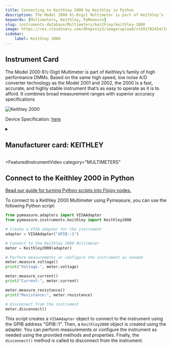 ```yaml
---
title: Connecting to Keithley 2000 by Keithley in Python
description: The Model 2000 6½-Digit Multimeter is part of Keithley’s family of high performance DMMs. Based on the same high speed, low noise A/D converter technology as the Model 2001 and 2002, the 2000 is a fast, accurate, and highly stable instrument that’s as easy to operate as it is to afford. It combines broad measurement ranges with superior accuracy specifications
keywords: [Multimeters, Keithley, PyMeasure] 
slug: instruments-database/Multimeters/keithley/keithley-2000 
image: https://res.cloudinary.com/dhopxs1y3/image/upload/v1691782454/Instruments/Multimeters/Keithley-2000/Keithley-2000.webp
sidebar:
    label: Keithley 2000 
---
```



## Instrument Card

The Model 2000 6½-Digit Multimeter is part of Keithley’s family of high performance DMMs. Based on the same high speed, low noise A/D converter
technology as the Model 2001 and 2002, the 2000 is a fast, accurate,
and highly stable instrument that’s as easy to operate as it is to afford. It
combines broad measurement ranges with superior accuracy specifications

![Keithley 2000](https://res.cloudinary.com/dhopxs1y3/image/upload/v1691782454/Instruments/Multimeters/Keithley-2000/Keithley-2000.webp)

Device Specification: [here](https://download.tek.com/datasheet/2000-DMM-Data-Sheet-1KW612970.pdf)

<details style={{ marginTop: "15px"}}>
<summary><h2 style={{display:'inline'}}>Manufacturer card: KEITHLEY</h2></summary>

![KEITHLEY](https://res.cloudinary.com/dhopxs1y3/image/upload/v1692806202/Instruments/Vendor%20Logos/Keithley.png)

Keithley Instruments is a measurement and instrument company headquartered in Solon, Ohio, that develops, manufactures, markets, and sells data acquisition products, as well as complete systems for high-volume production and assembly testing.

- Headquarters: Cleveland, Ohio, United States
- Yearly Revenue (millions, USD): 110.6
- Vendor Website: [here](https://www.tek.com/en)

</details>


<FeaturedInstrumentVideo
  category="MULTIMETERS"
></FeaturedInstrumentVideo>

## Connect to the Keithley 2000 in Python

[Read our guide for turning Python scripts into Flojoy nodes.](https://docs.flojoy.ai/contribution/blocks/custom-flojoy-block/)



<Tabs>
<TabItem value="Flojoy" label="Flojoy" className="flojoy-instrument-tabs">

<SectionsCard category="MULTIMETERS" manufacturer="Keithley"></SectionsCard>

</TabItem>
<TabItem value="PyMeasure" label="PyMeasure">

To connect to a Keithley 2000 Multimeter using Pymeasure, you can use the following Python script:

```python
from pymeasure.adapters import VISAAdapter
from pymeasure.instruments.keithley import Keithley2000

# Create a VISA adapter for the instrument
adapter = VISAAdapter("GPIB::1")

# Connect to the Keithley 2000 Multimeter
meter = Keithley2000(adapter)

# Perform measurements or configure the instrument as needed
meter.measure_voltage()
print("Voltage:", meter.voltage)

meter.measure_current()
print("Current:", meter.current)

meter.measure_resistance()
print("Resistance:", meter.resistance)

# Disconnect from the instrument
meter.disconnect()
```

This script creates a `VISAAdapter` object to connect to the instrument using the GPIB address "GPIB::1". Then, a `Keithley2000` object is created using the adapter. You can perform measurements or configure the instrument as needed using the provided methods and properties. Finally, the `disconnect()` method is called to disconnect from the instrument.

</TabItem>
</Tabs>